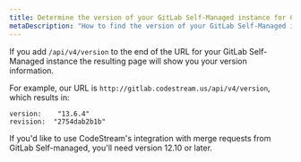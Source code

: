 ```yaml
---
title: Determine the version of your GitLab Self-Managed instance for CodeStream
metaDescription: "How to find the version of your GitLab Self-Managed instance."
---
```


If you add `/api/v4/version` to the end of the URL for your GitLab Self-Managed instance the resulting page will show you your version information.

For example, our URL is `http://gitlab.codestream.us/api/v4/version`, which results in:

```
version:	"13.6.4"
revision:  "2754dab2b1b"
```

If you'd like to use CodeStream's integration with merge requests from GitLab Self-managed, you'll need version 12.10 or later.
